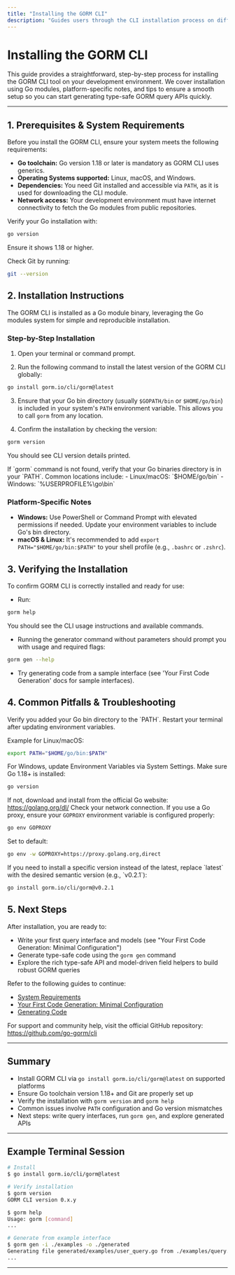 ```yaml
---
title: "Installing the GORM CLI"
description: "Guides users through the CLI installation process on different platforms using Go modules, with clear instructions and platform-specific notes to avoid common pitfalls."
---
```


# Installing the GORM CLI

This guide provides a straightforward, step-by-step process for installing the GORM CLI tool on your development environment. We cover installation using Go modules, platform-specific notes, and tips to ensure a smooth setup so you can start generating type-safe GORM query APIs quickly.

---

## 1. Prerequisites & System Requirements

Before you install the GORM CLI, ensure your system meets the following requirements:

- **Go toolchain:** Go version 1.18 or later is mandatory as GORM CLI uses generics.
- **Operating Systems supported:** Linux, macOS, and Windows.
- **Dependencies:** You need Git installed and accessible via `PATH`, as it is used for downloading the CLI module.
- **Network access:** Your development environment must have internet connectivity to fetch the Go modules from public repositories.


<Tip>
Verify your Go installation with:

```bash
go version
```
Ensure it shows 1.18 or higher.

Check Git by running:

```bash
git --version
```
</Tip>


## 2. Installation Instructions

The GORM CLI is installed as a Go module binary, leveraging the Go modules system for simple and reproducible installation.

### Step-by-Step Installation

1. Open your terminal or command prompt.

2. Run the following command to install the latest version of the GORM CLI globally:

```bash
go install gorm.io/cli/gorm@latest
```

3. Ensure that your Go bin directory (usually `$GOPATH/bin` or `$HOME/go/bin`) is included in your system's `PATH` environment variable. This allows you to call `gorm` from any location.

4. Confirm the installation by checking the version:

```bash
gorm version
```
You should see CLI version details printed.


<Warning>
If `gorm` command is not found, verify that your Go binaries directory is in your `PATH`. Common locations include:
- Linux/macOS: `$HOME/go/bin`
- Windows: `%USERPROFILE%\go\bin`
</Warning>

### Platform-Specific Notes

- **Windows:** Use PowerShell or Command Prompt with elevated permissions if needed. Update your environment variables to include Go's bin directory.
- **macOS & Linux:** It's recommended to add `export PATH="$HOME/go/bin:$PATH"` to your shell profile (e.g., `.bashrc` or `.zshrc`).


## 3. Verifying the Installation

To confirm GORM CLI is correctly installed and ready for use:

- Run:

```bash
gorm help
```

You should see the CLI usage instructions and available commands.

- Running the generator command without parameters should prompt you with usage and required flags:

```bash
gorm gen --help
```

- Try generating code from a sample interface (see 'Your First Code Generation' docs for sample interfaces).


## 4. Common Pitfalls & Troubleshooting

<AccordionGroup title="Troubleshooting Common Installation Issues">
<Accordion title="'gorm' command not found">
Verify you added your Go bin directory to the `PATH`. Restart your terminal after updating environment variables.

Example for Linux/macOS:

```bash
export PATH="$HOME/go/bin:$PATH"
```

For Windows, update Environment Variables via System Settings.
</Accordion>
<Accordion title="Go version too low or missing">
Make sure Go 1.18+ is installed:

```bash
go version
```

If not, download and install from the official Go website:
https://golang.org/dl/
</Accordion>
<Accordion title="Network or proxy errors during installation">
Check your network connection. If you use a Go proxy, ensure your `GOPROXY` environment variable is configured properly:

```bash
go env GOPROXY
```

Set to default:

```bash
go env -w GOPROXY=https://proxy.golang.org,direct
```
</Accordion>
</AccordionGroup>

<Tip>
If you need to install a specific version instead of the latest, replace `latest` with the desired semantic version (e.g., `v0.2.1`):

```bash
go install gorm.io/cli/gorm@v0.2.1
```
</Tip>

## 5. Next Steps

After installation, you are ready to:

- Write your first query interface and models (see "Your First Code Generation: Minimal Configuration")
- Generate type-safe code using the `gorm gen` command
- Explore the rich type-safe API and model-driven field helpers to build robust GORM queries

Refer to the following guides to continue:

- [System Requirements](https://your-docs-domain/getting_started/installation_prerequisites/system_requirements) 
- [Your First Code Generation: Minimal Configuration](https://your-docs-domain/getting_started/first_code_generation/minimal_configuration)
- [Generating Code](https://your-docs-domain/getting_started/first_code_generation/generating_code)

For support and community help, visit the official GitHub repository:
https://github.com/go-gorm/cli

---

## Summary

- Install GORM CLI via `go install gorm.io/cli/gorm@latest` on supported platforms
- Ensure Go toolchain version 1.18+ and Git are properly set up
- Verify the installation with `gorm version` and `gorm help`
- Common issues involve `PATH` configuration and Go version mismatches
- Next steps: write query interfaces, run `gorm gen`, and explore generated APIs

---

## Example Terminal Session

```bash
# Install
$ go install gorm.io/cli/gorm@latest

# Verify installation
$ gorm version
GORM CLI version 0.x.y

$ gorm help
Usage: gorm [command]
...

# Generate from example interface
$ gorm gen -i ./examples -o ./generated
Generating file generated/examples/user_query.go from ./examples/query.go...
...
```

---
